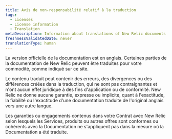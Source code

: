 ```yaml
---
title: Avis de non-responsabilité relatif à la traduction
tags:
  - Licenses
  - License information
  - Translation
metaDescription: Information about translations of New Relic documents
freshnessValidatedDate: never
translationType: human
---
```


La version officielle de la documentation est en anglais. Certaines parties de la documentation de New Relic peuvent être traduites pour votre commodité, comme indiqué sur ce site.

Le contenu traduit peut contenir des erreurs, des divergences ou des différences créées dans la traduction, qui ne sont pas contraignantes et n&apos;ont aucun effet juridique à des fins d&apos;application ou de conformité. New Relic ne donne aucune garantie, expresse ou implicite, quant à l&apos;exactitude, la fiabilité ou l&apos;exactitude d&apos;une documentation traduite de l&apos;original anglais vers une autre langue.

Les garanties ou engagements contenus dans votre Contrat avec New Relic selon lesquels les Services, produits ou autres offres sont conformes ou cohérents avec la Documentation ne s&apos;appliquent pas dans la mesure où la Documentation a été traduite.